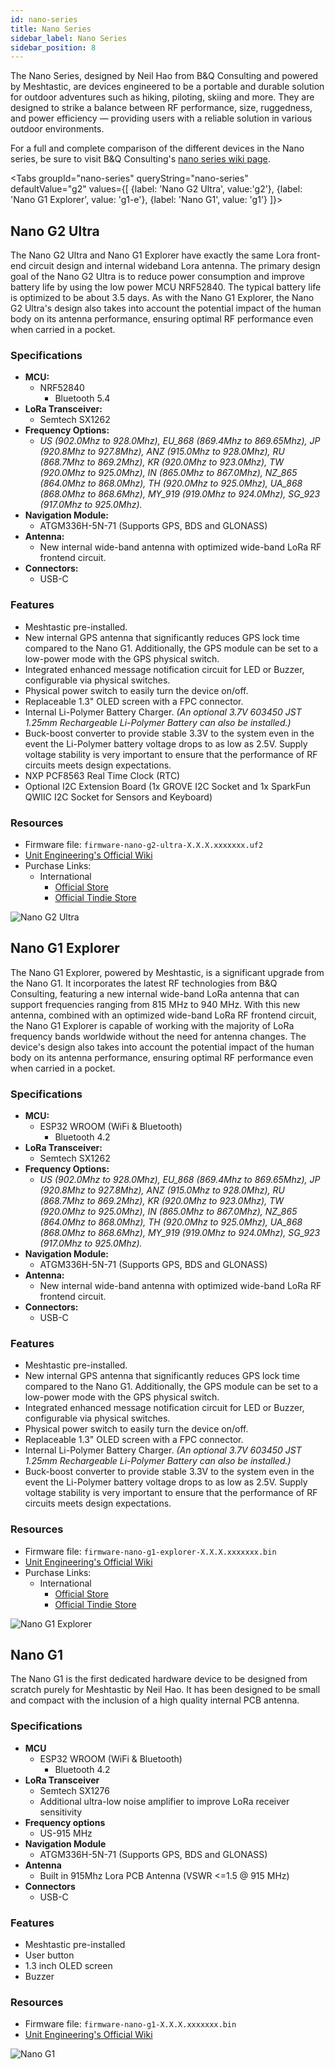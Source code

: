 ```yaml
---
id: nano-series
title: Nano Series
sidebar_label: Nano Series
sidebar_position: 8
---
```



The Nano Series, designed by Neil Hao from B&Q Consulting and powered by Meshtastic, are devices engineered to be a portable and durable solution for outdoor adventures such as hiking, piloting, skiing and more. They are designed to strike a balance between RF performance, size, ruggedness, and power efficiency — providing users with a reliable solution in various outdoor environments.

For a full and complete comparison of the different devices in the Nano series, be sure to visit B&Q Consulting's [nano series wiki page](https://wiki.uniteng.com/en/meshtastic#nano-edition).

<Tabs
groupId="nano-series"
queryString="nano-series"
defaultValue="g2"
values={[
{label: 'Nano G2 Ultra', value:'g2'},
{label: 'Nano G1 Explorer', value: 'g1-e'},
{label: 'Nano G1', value: 'g1'}
]}>

<TabItem value="g2">

## Nano G2 Ultra

The Nano G2 Ultra and Nano G1 Explorer have exactly the same Lora front-end circuit design and internal wideband Lora antenna. The primary design goal of the Nano G2 Ultra is to reduce power consumption and improve battery life by using the low power MCU NRF52840. The typical battery life is optimized to be about 3.5 days. As with the Nano G1 Explorer, the Nano G2 Ultra's design also takes into account the potential impact of the human body on its antenna performance, ensuring optimal RF performance even when carried in a pocket.

### Specifications

- **MCU:**
  - NRF52840
    - Bluetooth 5.4
- **LoRa Transceiver:**
  - Semtech SX1262
- **Frequency Options:**
  - _US (902.0Mhz to 928.0Mhz), EU_868 (869.4Mhz to 869.65Mhz), JP (920.8Mhz to 927.8Mhz), ANZ (915.0Mhz to 928.0Mhz), RU (868.7Mhz to 869.2Mhz), KR (920.0Mhz to 923.0Mhz), TW (920.0Mhz to 925.0Mhz), IN (865.0Mhz to 867.0Mhz), NZ_865 (864.0Mhz to 868.0Mhz), TH (920.0Mhz to 925.0Mhz), UA_868 (868.0Mhz to 868.6Mhz), MY_919 (919.0Mhz to 924.0Mhz), SG_923 (917.0Mhz to 925.0Mhz)._
- **Navigation Module:**
  - ATGM336H-5N-71 (Supports GPS, BDS and GLONASS)
- **Antenna:**
  - New internal wide-band antenna with optimized wide-band LoRa RF frontend circuit.
- **Connectors:**
  - USB-C

### Features

- Meshtastic pre-installed.
- New internal GPS antenna that significantly reduces GPS lock time compared to the Nano G1. Additionally, the GPS module can be set to a low-power mode with the GPS physical switch.
- Integrated enhanced message notification circuit for LED or Buzzer, configurable via physical switches.
- Physical power switch to easily turn the device on/off.
- Replaceable 1.3" OLED screen with a FPC connector.
- Internal Li-Polymer Battery Charger. _(An optional 3.7V 603450 JST 1.25mm Rechargeable Li-Polymer Battery can also be installed.)_
- Buck-boost converter to provide stable 3.3V to the system even in the event the Li-Polymer battery voltage drops to as low as 2.5V. Supply voltage stability is very important to ensure that the performance of RF circuits meets design expectations.
- NXP PCF8563 Real Time Clock (RTC)
- Optional I2C Extension Board (1x GROVE I2C Socket and 1x SparkFun QWIIC I2C Socket for Sensors and Keyboard)

### Resources

- Firmware file: `firmware-nano-g2-ultra-X.X.X.xxxxxxx.uf2`
- [Unit Engineering's Official Wiki](https://wiki.uniteng.com/en/meshtastic/nano-g2-ultra)
- Purchase Links:
  - International
    - [Official Store](https://shop.uniteng.com/product/meshtastic-mesh-device-nano-g2-ultra/)
    - [Official Tindie Store](https://www.tindie.com/products/neilhao/meshtastic-mesh-device-nano-g2-ultra/)

![Nano G2 Ultra](/img/hardware/nano_g2_ultra.webp)

</TabItem>

<TabItem value="g1-e">

## Nano G1 Explorer

The Nano G1 Explorer, powered by Meshtastic, is a significant upgrade from the Nano G1. It incorporates the latest RF technologies from B&Q Consulting, featuring a new internal wide-band LoRa antenna that can support frequencies ranging from 815 MHz to 940 MHz. With this new antenna, combined with an optimized wide-band LoRa RF frontend circuit, the Nano G1 Explorer is capable of working with the majority of LoRa frequency bands worldwide without the need for antenna changes. The device's design also takes into account the potential impact of the human body on its antenna performance, ensuring optimal RF performance even when carried in a pocket.

### Specifications

- **MCU:**
  - ESP32 WROOM (WiFi & Bluetooth)
    - Bluetooth 4.2
- **LoRa Transceiver:**
  - Semtech SX1262
- **Frequency Options:**
  - _US (902.0Mhz to 928.0Mhz), EU_868 (869.4Mhz to 869.65Mhz), JP (920.8Mhz to 927.8Mhz), ANZ (915.0Mhz to 928.0Mhz), RU (868.7Mhz to 869.2Mhz), KR (920.0Mhz to 923.0Mhz), TW (920.0Mhz to 925.0Mhz), IN (865.0Mhz to 867.0Mhz), NZ_865 (864.0Mhz to 868.0Mhz), TH (920.0Mhz to 925.0Mhz), UA_868 (868.0Mhz to 868.6Mhz), MY_919 (919.0Mhz to 924.0Mhz), SG_923 (917.0Mhz to 925.0Mhz)._
- **Navigation Module:**
  - ATGM336H-5N-71 (Supports GPS, BDS and GLONASS)
- **Antenna:**
  - New internal wide-band antenna with optimized wide-band LoRa RF frontend circuit.
- **Connectors:**
  - USB-C

### Features

- Meshtastic pre-installed.
- New internal GPS antenna that significantly reduces GPS lock time compared to the Nano G1. Additionally, the GPS module can be set to a low-power mode with the GPS physical switch.
- Integrated enhanced message notification circuit for LED or Buzzer, configurable via physical switches.
- Physical power switch to easily turn the device on/off.
- Replaceable 1.3" OLED screen with a FPC connector.
- Internal Li-Polymer Battery Charger. _(An optional 3.7V 603450 JST 1.25mm Rechargeable Li-Polymer Battery can also be installed.)_
- Buck-boost converter to provide stable 3.3V to the system even in the event the Li-Polymer battery voltage drops to as low as 2.5V. Supply voltage stability is very important to ensure that the performance of RF circuits meets design expectations.

### Resources

- Firmware file: `firmware-nano-g1-explorer-X.X.X.xxxxxxx.bin`
- [Unit Engineering's Official Wiki](https://wiki.uniteng.com/en/meshtastic/nano-g1-explorer)
- Purchase Links:
  - International
    - [Official Store](https://shop.uniteng.com/product/meshtastic-mesh-device-nano-edition/)
    - [Official Tindie Store](https://www.tindie.com/products/neilhao/meshtastic-mesh-device-nano-g1-explorer/)

![Nano G1 Explorer](/img/hardware/nano_g1_explorer.webp)

</TabItem>

<TabItem value="g1">

## Nano G1

The Nano G1 is the first dedicated hardware device to be designed from scratch purely for Meshtastic by Neil Hao. It has been designed to be small and compact with the inclusion of a high quality internal PCB antenna.

### Specifications

- **MCU**
  - ESP32 WROOM (WiFi & Bluetooth)
    - Bluetooth 4.2
- **LoRa Transceiver**
  - Semtech SX1276
  - Additional ultra-low noise amplifier to improve LoRa receiver sensitivity
- **Frequency options**
  - US-915 MHz
- **Navigation Module**
  - ATGM336H-5N-71 (Supports GPS, BDS and GLONASS)
- **Antenna**
  - Built in 915Mhz Lora PCB Antenna (VSWR \<=1.5 @ 915 MHz)
- **Connectors**
  - USB-C

### Features

- Meshtastic pre-installed
- User button
- 1.3 inch OLED screen
- Buzzer

### Resources

- Firmware file: `firmware-nano-g1-X.X.X.xxxxxxx.bin`
- [Unit Engineering's Official Wiki](https://uniteng.com/wiki/doku.php?id=meshtastic:nano)

![Nano G1](/img/hardware/nano-g1-front.webp)

</TabItem>
</Tabs>
